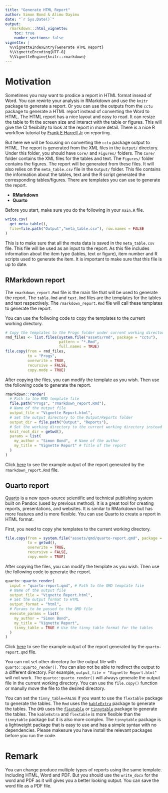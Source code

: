 ```yaml
---
title: "Generate HTML Report"
author: Simon Bond & Alimu Dayimu
date: "`r Sys.Date()`"
output: 
  rmarkdown:::html_vignette:
    toc: true
    number_sections: false
vignette: |
  %\VignetteIndexEntry{Generate HTML Report} 
  %\VignetteEncoding{UTF-8} 
  %\VignetteEngine{knitr::rmarkdown}
---
```


# Motivation

Sometimes you may want to prodice a report in HTML format insead of Word. You can rewirte your analysis in RMarkdown and use the `knitr` package to generate a report.
Or you can use the outputs from the `cctu` package to generate a HTML report instead of converting the Word to HTML. The HTML report has a nice layout and easy to read. It can resize the table to fit the screen size and interact with the table or figures. This will give the CI flexibility to look at the report in more detail. There is a nice R workflow tutorial by [Frank E Harrell Jr](https://hbiostat.org/rflow/) on reporting.

But here we will be focusing on converting the `cctu` package output to HTML. The report is generated from the XML files in the `Output/` directory. Under this folder, you should have `Core/` and `Figures/` folders. The `Core/` folder contains the XML files for the tables and text. The `Figures/` folder contains the figures. The report will be generated from these files. It will also relies on the `meta_table.csv` file in the `Output/` folder. This file contains the information about the tables, text and the R script generated the corresponding tables/figures. There are templates you can use to generate the report.

- **RMarkdown**
- **Quarto**

Before you start, make sure you do the following in your `main.R` file.
```r
write.csv(
  get_meta_table(), 
  file=file.path("Output","meta_table.csv"), row.names = FALSE
)
```
This is to make sure that all the meta data is saved in the `meta_table.csv` file. This file will be used as an input to the report. As this file includes information about the item type (tables, text or figure), item number and R scripts used to generate the item. It is important to make sure that this file is up to date. 


## RMarkdown report
The `rmarkdown_report.Rmd` file is the main file that will be used to generate the report. The `table.Rmd` and `text.Rmd` files are the templates for the tables and text respectively. The `rmarkdown_report.Rmd` file will call these templates to generate the report.


You can use the follwoing code to copy the templates to the current working directory.

```r
# Copy the templates to the Progs folder under current working directory
rmd_files <- list.files(system.file("assets/rmd", package = "cctu"),
                        pattern = "*.Rmd",
                        full.names = TRUE)
file.copy(from = rmd_files, 
          to = "Progs", 
          overwrite = TRUE, 
          recursive = FALSE, 
          copy.mode = TRUE)
```

After copying the files, you can modify the template as you wish. Then use the following code to generate the report.
```r
rmarkdown::render(
  # Path to the RMD template file
  file.path("Progs", "rmarkdown_report.Rmd"), 
  # Name of the output file
  output_file = "Vignette Report.html",  
  # Set the output directory to the Output/Reports folder
  output_dir = file.path("Output", "Reports"),
  # Set the working directory to the current working directory instead of the RMD file
  knit_root_dir = getwd(), 
  params = list(
    my_author = "Simon Bond",  # Name of the author
    my_title = "Vignette Report" # Title of the report
  )
)
```

Click [here](html/rmarkdown_report.html) to see the example output of the report generated by the `rmarkdown_report.Rmd` file.


## Quarto report

[Quarto](https://quarto.org/) is a new open-source scientific and technical publishing system built on Pandoc (used by previous method). It is a great tool for creating reports, presentations, and websites. It is similar to RMarkdown but has more features and is more flexible. You can use Quarto to create a report in HTML format.

First, you need to copy yhe templates to the current working directory. 

```r
file.copy(from = system.file("assets/qmd/quarto-report.qmd", package = "cctu"), 
          to = getwd(), 
          overwrite = TRUE, 
          recursive = FALSE, 
          copy.mode = TRUE)
```


After copying the files, you can modify the template as you wish. Then use the following code to generate the report.
```r
quarto::quarto_render(
  input = "quarto-report.qmd", # Path to the QMD template file
  # Name of the output file
  output_file = "Vignette Report.html", 
  # Set the output format to HTML
  output_format = "html",
  # Params to be passed to the QMD file
  execute_params = list(
    my_author = "Simon Bond",
    my_title = "Vignette Report",
    tinny_table = TRUE # Use the tinny table format for the tables
  )
)
```

Click [here](html/quarto_report.html) to see the example output of the report generated by the `quarto-report.qmd` file.


You can not set other directory for the output file with `quarto::quarto_render()`. You can also not be able to redirect the output to a different directory. For example, `output_file = "Vignette Report.html"` will not work. The `quarto::quarto_render()` will always generate the output file in the current working directory. You can use the `file.copy()` function or manully move the file to the desired directory.


You can set the `tinny_table=FALSE` if you want to use the `flextable` package to generate the tables. The `Rmd` uses the [`kableExtra`](https://cran.r-project.org/package=kableExtra) package to generate the tables. The `QMD` uses the [`flextable`](https://cran.r-project.org/package=flextable) or [`tinnytable`](https://cran.r-project.org/package=tinnytable) package to generate the tables. The `kableExtra` and `flextable` is more flexible than the `tinnytable` package but it is also more complex. The `tinnytable` package is a lightweight package that is easy to use and has a simple syntax with no dependencies. Please makesure you have install the relevant packages before you run the code.

# Remark

You can change produce multiple types of reports using the same template. Including HTML, Word and PDF. But you should use the `write_docx` for the word and PDF as it will gives you a better looking output. You can save the word file as a PDF file. 



